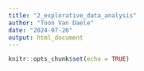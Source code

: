 ```yaml
---
title: "2_explorative_data_analysis"
author: "Toon Van Daele"
date: "2024-07-26"
output: html_document
---
```


```r
knitr::opts_chunk$set(echo = TRUE)
```

